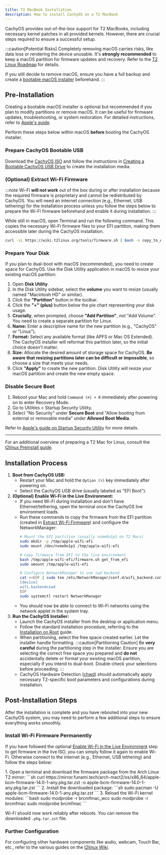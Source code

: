 ```yaml
---
title: T2 MacBook Installation
description: How to install CachyOS on a T2 MacBook
---
```



CachyOS provides out-of-the-box support for T2 MacBooks, including necessary kernel patches in all provided kernels. However, there are crucial steps required to ensure a successful setup.

:::caution[Potential Risks]
Completely removing macOS carries risks, like data loss or rendering the device unusable. It's **strongly recommended** to keep a macOS partition for firmware updates and recovery. Refer to the [T2 Linux Roadmap](https://wiki.t2linux.org/roadmap/#can-i-completely-remove-macos) for details.

If you still decide to remove macOS, ensure you have a full backup and create a [bootable macOS installer](https://support.apple.com/en-us/101578) beforehand.
:::

## Pre-Installation

Creating a bootable macOS installer is optional but recommended if you plan to modify partitions or remove macOS. It can be useful for firmware updates, troubleshooting, or system restoration. For detailed instructions, refer to [Apple's guide](https://support.apple.com/en-us/101578).

Perform these steps below within macOS **before** booting the CachyOS installer.

### Prepare CachyOS Bootable USB

Download the [CachyOS ISO](/cachyos_basic/download) and follow the instructions in [Creating a Bootable CachyOS USB Drive](/installation/installation_prepare#creating-a-bootable-cachyos-usb-drive) to create the installation media.

### (Optional) Extract Wi-Fi Firmware

:::note
Wi-Fi **will not work** out of the box during or after installation because the required firmware is proprietary and cannot be redistributed by CachyOS. You will need an internet connection (e.g., Ethernet, USB tethering) for the installation process unless you follow the steps below to prepare the Wi-Fi firmware beforehand and enable it during installation.
:::

While still in macOS, open Terminal and run the following command. This copies the necessary Wi-Fi firmware files to your EFI partition, making them accessible later during the CachyOS installation.
```sh
curl -sL https://wiki.t2linux.org/tools/firmware.sh | bash -s copy_to_efi
```

### Prepare Your Disk

If you plan to dual-boot with macOS (recommended), you need to create space for CachyOS. Use the Disk Utility application in macOS to resize your existing macOS partition:

<Steps>

1.  Open **Disk Utility**.
2.  In the Disk Utility sidebar, select the **volume** you want to resize (usually named "Macintosh HD" or similar).
3.  Click the **"Partition"** button in the toolbar.
4.  Click the **"+" (plus)** button below the pie chart representing your disk usage.
5.  **Crucially**, when prompted, choose **"Add Partition"**, *not* "Add Volume". You need to create a separate partition for Linux.
6.  **Name:** Enter a descriptive name for the new partition (e.g., "CachyOS" or "Linux").
7.  **Format:** Select any available format (like APFS or Mac OS Extended). The CachyOS installer will reformat this partition later, so the initial choice doesn't matter.
8.  **Size:** Allocate the desired amount of storage space for CachyOS. **Be aware that resizing partitions later can be difficult or impossible**, so choose a size that meets your needs.
10. Click **"Apply"** to create the new partition. Disk Utility will resize your macOS partition and create the new empty space.

</Steps>


### Disable Secure Boot

<Steps>

1. Reboot your Mac and hold `Command (⌘) + R` immediately after powering on to enter Recovery Mode.
2. Go to Utilities > Startup Security Utility.
3. Select "No Security" under **Secure Boot** and "Allow booting from external or removable media" under **Allowed Boot Media**.

</Steps>

Refer to [Apple's guide on Startup Security Utility](https://support.apple.com/en-in/102522) for more details.

---

For an additional overview of preparing a T2 Mac for Linux, consult the [t2linux Preinstall guide](https://wiki.t2linux.org/guides/preinstall/).

## Installation Process

<Steps>

1.  **Boot from CachyOS USB:**
    *   Restart your Mac and hold the `Option (⌥)` key immediately after powering on.
    *   Select the CachyOS USB drive (usually labeled as "EFI Boot").
2.  **(Optional) Enable Wi-Fi in the Live Environment:**
    *   If you need Wi-Fi during installation and don't have Ethernet/tethering, open the terminal once the CachyOS live environment loads.
    *   Run these commands to copy the firmware from the EFI partition (created in [Extract Wi-Fi Firmware](#optional-extract-wi-fi-firmware)) and configure the NetworkManager:
        ```sh
        # Mount the EFI partition (usually nvme0n1p1 on T2 Macs)
        sudo mkdir -p /tmp/apple-wifi-efi
        sudo mount /dev/nvme0n1p1 /tmp/apple-wifi-efi

        # Copy firmware from EFI to the live environment
        bash /tmp/apple-wifi-efi/firmware.sh get_from_efi
        sudo umount /tmp/apple-wifi-efi

        # Configure NetworkManager to use iwd backend
        cat <<EOF | sudo tee /etc/NetworkManager/conf.d/wifi_backend.conf
        [device]
        wifi.backend=iwd
        EOF
        sudo systemctl restart NetworkManager
        ```
    *   You should now be able to connect to Wi-Fi networks using the network applet in the system tray.
3.  **Run the CachyOS Installer:**
    *   Launch the CachyOS installer from the desktop or application menu.
    *   Follow the standard installation procedure, referring to the [Installation on Root](/installation/installation_on_root) guide.
    *   When partitioning, select the free space created earlier. Let the installer handle formatting.
        :::caution[Partitioning Caution]
        Be **very careful** during the partitioning step in the installer. Ensure you are selecting the correct free space you prepared and **do not** accidentally delete or format your existing macOS partition, especially if you intend to dual-boot. Double-check your selections before proceeding.
        :::
    *   CachyOS Hardware Detection ([chwd](/features/chwd)) should automatically apply necessary T2-specific boot parameters and configurations during installation.

</Steps>

## Post-Installation Steps

After the installation is complete and you have rebooted into your new CachyOS system, you may need to perform a few additional steps to ensure everything works smoothly.

### Install Wi-Fi Firmware Permanently

If you have followed the optional [Enable Wi-Fi in the Live Environment](#installation-process) step to get firmware in the live ISO, you can simply follow it again to enable Wi-Fi. Otherwise connect to the internet (e.g., Ethernet, USB tethering) and follow the steps below:

<Steps>
1. Open a terminal and download the firmware package from the Arch Linux T2 mirror:
   ```sh
   curl https://mirror.funami.tech/arch-mact2/os/x86_64/apple-bcm-firmware-14.0-1-any.pkg.tar.zst -o apple-bcm-firmware-14.0-1-any.pkg.tar.zst
   ```
2. Install the downloaded package:
   ```sh
   sudo pacman -U apple-bcm-firmware-14.0-1-any.pkg.tar.zst
   ```
3. Reload the Wi-Fi kernel modules:
   ```bash
   sudo modprobe -r brcmfmac_wcc
   sudo modprobe -r brcmfmac
   sudo modprobe brcmfmac
   ```
</Steps>

Wi-Fi should now work reliably after reboots. You can remove the downloaded `.pkg.tar.zst` file.

###  Further Configuration
For configuring other hardware components like audio, webcam, Touch Bar, etc., refer to the various guides on the [t2linux Wiki](https://wiki.t2linux.org/roadmap/#configuring-the-installation).

